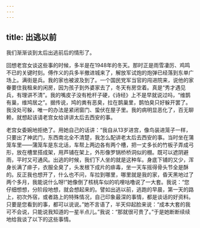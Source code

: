 ```yaml
---
---
---
```

title: 出逃以前
---



我们渐渐谈到太后出逃前后的情形了。

回想老宫女谈这些事的时候，多半是在1948年的冬天。那时正是雨雪凄厉、鸡鸣不已的关键时刻。傅作义的兵多半撤进城来了，解放军试炮的炮弹已经落到东单广场上。满街是兵。我的家也被波及到了。一个国民党军当官的闯进院来，说他的家眷要住我租来的闲房，因为孩子到外婆家去了，冬天有房空着。真是“秀才遇见兵，有理讲不清”。我的嘴皮子没有枪杆子硬，《诗经》上不是早就说过吗，“维鹊有巢，维鸠居之”。据传说，鸠的粪有恶臭，拉在鹊巢里，鹊怕臭只好躲开罢了。我没处可躲，唯一的办法是紧闭窗门、蛰伏在屋子里。我的病明显恶化了，百无聊赖，就想起该请老宫女给讲讲太后去西安的事。

老宫女委婉地拒绝了。用她自己的话讲：“我自从13岁进宫，像鸟装进笼子一样，只要出了神武门，东西南北全不清楚，我怎么配讲老太后去西安的事。当时坐在蒲笼车里——蒲笼车是东北话，车帮上两边各有两个槽，把一丈多长的竹板子弄成弓形，放在槽里搭成架，用芦铺在架上，外形像罗锅桥桥洞似的棚。既可以遮阴避雨，平时又可通风。出逃的时候，我们下人坐的就是这种车。身底下铺的又少，浑身长满了痱子，衣服全臭了，头发根下成片的痱毒，坐一天车摇得骨头节全是酥的。反正我也想开了，什么也不问，车拉到哪里，哪里就是我的家，昏天黑地过了两个多月，我能说什么呀!”她像倒了核桃车似的叽哩咕噜说了一大套。我说：“您仔细想想，分阶段地想，就会想起来的。譬如出逃以前，逃跑的早晨，第一天的路上，初次外宿，或者路上的特殊情况，自己印象最深的事情，都是谈话的好资料。只要是您看到的事，都可以说说。”她不言语了，半天仰起脸来说：“成本大套的我可不会说，只能说我知道的一星半点儿。”我说：“那就很可贵了。”于是她断断续续地给我谈了以下的这些事情。